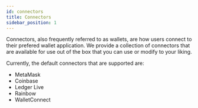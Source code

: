 ```yaml
---
id: connectors
title: Connectors
sidebar_position: 1
---
```


Connectors, also frequently referred to as wallets, are how users connect to their prefered wallet application. We provide a collection of connectors that are available for use out of the box that you can use or modify to your liking.

Currently, the default connectors that are supported are:
- MetaMask
- Coinbase
- Ledger Live
- Rainbow
- WalletConnect
